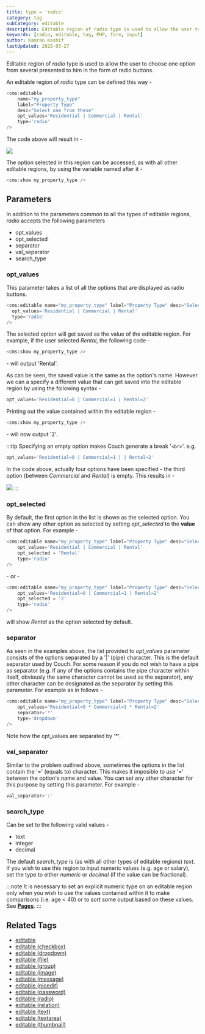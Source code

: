 ```yaml
---
title: type = 'radio'
category: tag
subCategory: editable
description: Editable region of radio type is used to allow the user to choose one option from several presented to him in the form of radio buttons.
keywords: [radio, editable, tag, PHP, form, input]
author: Kamran Kashif
lastUpdated: 2025-03-27
---
```


Editable region of _radio_ type is used to allow the user to choose one option from several presented to him in the form of radio buttons.

An editable region of _radio_ type can be defined this way -

```php
<cms:editable
    name="my_property_type"
    label="Property Type"
    desc="Select one from these"
    opt_values='Residential | Commercial | Rental'
    type='radio'
/>
```

The code above will result in -

![](../../../../assets/img/contents/editable-radio-1.gif)

The option selected in this region can be accessed, as with all other editable regions, by using the variable named after it -

```php
<cms:show my_property_type />
```

## Parameters

In addition to the parameters common to all the types of editable regions, _radio_ accepts the following parameters

- opt_values
- opt_selected
- separator
- val_separator
- search_type

### opt_values

This parameter takes a list of all the options that are displayed as radio buttons.

```php
<cms:editable name="my_property_type" label="Property Type" desc="Select one from these"
  opt_values='Residential | Commercial | Rental'
  type='radio'
/>
```

The selected option will get saved as the value of the editable region. For example, if the user selected _Rental_, the following code -

```php
<cms:show my_property_type />
```

\- will output 'Rental'.

As can be seen, the saved value is the same as the option's name. However we can a specify a different value that can get saved into the editable region by using the following syntax -

```php
opt_values='Residential=0 | Commercial=1 | Rental=2'
```

Printing out the value contained within the editable region -

```php
<cms:show my_property_type />
```

\- will now output '2'.

:::tip
Specifying an empty option makes Couch generate a break '`<br>`'. e.g.

```php
opt_values='Residential=0 | Commercial=1 | | Rental=2'
```

In the code above, actually four options have been specified - the third option (between _Commercial_ and _Rental_) is empty.
This results in -

![](../../../../assets/img/contents/editable-radio-2.gif)
:::

### opt_selected

By default, the first option in the list is shown as the selected option. You can show any other option as selected by setting _opt_selected_ to the **value** of that option. For example -

```php
<cms:editable name="my_property_type" label="Property Type" desc="Select one from these"
    opt_values='Residential | Commercial | Rental'
    opt_selected = 'Rental'
    type='radio'
/>
```

\- or -

```php
<cms:editable name="my_property_type" label="Property Type" desc="Select one from these"
    opt_values='Residential=0 | Commercial=1 | Rental=2'
    opt_selected = '2'
    type='radio'
/>
```

will show _Rental_ as the option selected by default.

### separator

As seen in the examples above, the list provided to _opt_values_ parameter consists of the options separated by a '|' (pipe) character.
This is the default separator used by Couch. For some reason if you do not wish to have a pipe as separator (e.g. if any of the options contains the pipe character within itself, obviously the same character cannot be used as the separator), any other character can be designated as the separator by setting this parameter. For example as in follows -

```php
<cms:editable name="my_property_type" label="Property Type" desc="Select one from these"
    opt_values='Residential=0 * Commercial=1 * Rental=2'
    separator='*'
    type='dropdown'
/>
```

Note how the opt_values are separated by '\*'.

### val_separator

Similar to the problem outlined above, sometimes the options in the list contain the '=' (equals to) character. This makes it imposible to use '=' between the option's name and value. You can set any other character for this purpose by setting this parameter. For example -

```php
val_separator=':'
```

### search_type

Can be set to the following valid values -

- text
- integer
- decimal

The default _search_type_ is (as with all other types of editable regions) _text_.
If you wish to use this region to input numeric values (e.g. age or salary), set the type to either _numeric_ or _decimal_ (if the value can be fractional).

:::note
It is necessary to set an explicit numeric type on an editable region only when you wish to use the values contained within it to make comparisons (i.e. age < 40) or to sort some output based on these values. See [**Pages**](../pages/#custom_field).
:::

## Related Tags

- [editable](../../editable/)
- [editable (checkbox)](../checkbox/)
- [editable (dropdown)](../dropdown/)
- [editable (file)](../file/)
- [editable (group)](../group/)
- [editable (image)](../image/)
- [editable (message)](../message/)
- [editable (nicedit)](../nicedit/)
- [editable (password)](../password/)
- [editable (radio)](../radio/)
- [editable (relation)](../relation/)
- [editable (text)](../text/)
- [editable (textarea)](../textarea/)
- [editable (thumbnail)](../thumbnail/)

